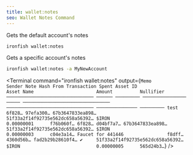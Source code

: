 ```yaml
---
title: wallet:notes
seo: Wallet Notes Command
---
```


Gets the default account's notes

```sh
ironfish wallet:notes
```

Gets a specific account's notes

```sh
ironfish wallet:notes -a MyNewAccount
```

<Terminal command="ironfish wallet:notes"
  output={` Memo                             Sender Note Hash From Transaction Spent Asset ID                         Asset Name                       Amount          Nullifier
 ──────────────────────────────── ────── ───────── ──────────────── ───── ──────────────────────────────── ──────────────────────────────── ─────────────── ─────────
 test                             6f828… 97efa300… 67b3647833ea898…       51f33a2f14f92735e562dc658a56392… $IRON                            0.00000001      f76b060f…
                                  6f828… d04bf7a7… 67b3647833ea898…       51f33a2f14f92735e562dc658a56392… $IRON                            0.00000003      c04e3a14…
 Faucet for 441446                f8dff… 4360d56b… fad2b29b28610f4… ✔     51f33a2f14f92735e562dc658a56392… $IRON                            0.00000005      565d24b3…
`}
/>
